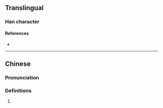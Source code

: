 {{character info/new}}
==Translingual==

===Han character===
{{Han char|rn=86|rad=火|as=19|sn=23|four=00211|canj=IYF|ids=⿸靡灬}}

====References====
* {{Han ref|kx=0688.080|dkj=19626|dj=1099.250|hdz=32250.110|uh=7222|ud=29218|bh=F7E6|bd=63462}}

----

==Chinese==
{{zh-forms}}

===Pronunciation===
{{zh-pron
|m=mí
|m-s=
|dg=
|c=mei4
|c-t=
|g=
|h=pfs=
|j=
|mb=
|md=
|mn=
|mn-t=
|w=
|x=
|mc=y
|oc=y
|cat=n
}}

===Definitions===
{{zh-hanzi}}

# {{rfdef|lang=zh}}